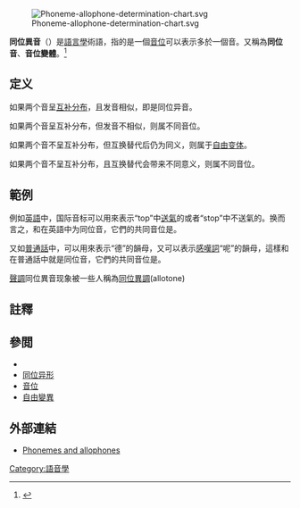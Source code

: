 {{Spoken Wikipedia|Zh-yue-同位異音.ogg|2017年|4月23日|廣東話}}
[[File:Phoneme-allophone-determination-chart.svg|thumb]]

'''同位異音'''（{{lang|en|allophone}}）是[[語言學|語言學]]術語，指的是一個[[音位|音位]]可以表示多於一個音。又稱為'''同位音'''、'''音位變體'''。<ref name="ref00qacid">{{Citation | title=Structure of Language and Its Mathematical Aspects: Proceedings of symposia in applied mathematics | author=R. Jakobson | publisher=AMS Bookstore, 1980 | isbn=978-0-8218-1312-6 | url=http://books.google.com/books?id=ou_zOzU9wEwC | quote=''... An allophone is the set of phones contained in the intersection of a maximal set of phonetically similar phones and a primary phonetically related set of phones ...'' | accessdate=2014-02-28 | archive-date=2020-02-15 | archive-url=https://web.archive.org/web/20200215014549/https://books.google.com/books?id=ou_zOzU9wEwC | dead-url=no }}</ref>

==定义==
如果两个音呈[[互补分布|互补分布]]，且发音相似，即是同位异音。

如果两个音呈互补分布，但发音不相似，则属不同音位。

如果两个音不呈互补分布，但互换替代后仍为同义，则属于[[自由变体|自由变体]]。

如果两个音不呈互补分布，且互换替代会带来不同意义，则属不同音位。

==範例==
例如[[英語|英語]]中，国际音标{{IPA4|t}}可以用來表示“top”中[[送氣|送氣]]的{{IPA4|tʰ}}或者“stop”中不送氣的{{IPA|[t]}}。换而言之，{{IPA|[tʰ]}}和{{IPA|[t]}}在英語中为同位音，它們的共同音位是{{IPA|/t/}}。

又如[[普通話|普通話]]中，{{IPA4|ɤ}}可以用來表示“德”的韻母{{IPA|[ɤ]}}，又可以表示[[感嘆詞|感嘆詞]]“呢”的韻母{{IPA|[ə]}}，這樣{{IPA|[ɤ]}}和{{IPA|[ə]}}在普通話中就是同位音，它們的共同音位是{{IPA|/ɤ/}}。

[[聲調|聲調]]同位異音现象被一些人稱為[[同位異調|同位異調]](allotone)

==註釋==
{{reflist}}

== 參閲 ==
{{div col|2}}
* {{link-en|語音學條目列表|Index of phonetics articles}}
*[[同位异形|同位异形]]
* [[音位|音位]]
* [[自由變異|自由變異]]
{{div col end}}

== 外部連結 ==
* [https://web.archive.org/web/20110212012436/http://www.elloandfriends.uni-osnabrueck.de/wikis/1/show?n=PhoneticsandPhonology.PhonemesAndAllophones Phonemes and allophones]

{{语言小作品}}

[[Category:語音學|Category:語音學]]